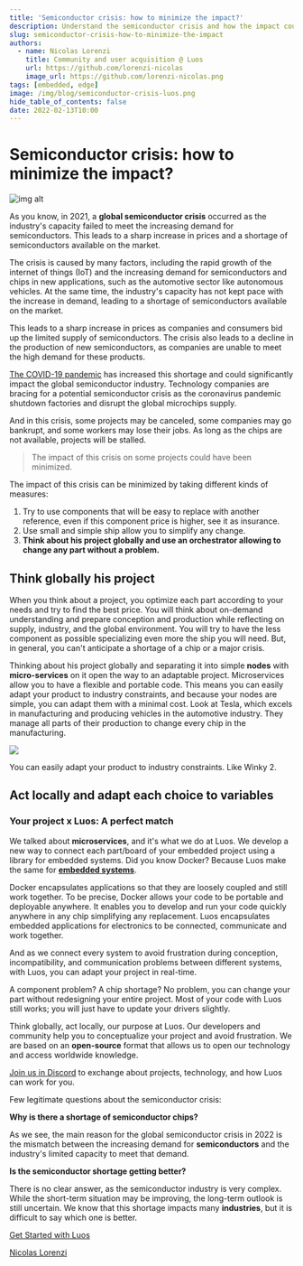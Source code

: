 ```yaml
---
title: 'Semiconductor crisis: how to minimize the impact?'
description: Understand the semiconductor crisis and how the impact could have been minimize with several tips.
slug: semiconductor-crisis-how-to-minimize-the-impact
authors:
  - name: Nicolas Lorenzi
    title: Community and user acquisition @ Luos
    url: https://github.com/lorenzi-nicolas
    image_url: https://github.com/lorenzi-nicolas.png
tags: [embedded, edge]
image: /img/blog/semiconductor-crisis-luos.png
hide_table_of_contents: false
date: 2022-02-13T10:00
---
```


# Semiconductor crisis: how to minimize the impact?

![img alt](/img/blog/semiconductor-crisis-luos.png)

As you know, in 2021, a **global semiconductor crisis** occurred as the industry's capacity failed to meet the increasing demand for semiconductors. This leads to a sharp increase in prices and a shortage of semiconductors available on the market.

<!--truncate-->

The crisis is caused by many factors, including the rapid growth of the internet of things (IoT) and the increasing demand for semiconductors and chips in new applications, such as the automotive sector like autonomous vehicles. At the same time, the industry's capacity has not kept pace with the increase in demand, leading to a shortage of semiconductors available on the market.

This leads to a sharp increase in prices as companies and consumers bid up the limited supply of semiconductors. The crisis also leads to a decline in the production of new semiconductors, as companies are unable to meet the high demand for these products.

[The COVID-19 pandemic](https://www.luos.io/blog/how-the-lockdown-allowed-us-to-stay-on-track-and-consolidate-our-growth) has increased this shortage and could significantly impact the global semiconductor industry. Technology companies are bracing for a potential semiconductor crisis as the coronavirus pandemic shutdown factories and disrupt the global microchips supply.

And in this crisis, some projects may be canceled, some companies may go bankrupt, and some workers may lose their jobs. As long as the chips are not available, projects will be stalled.

> The impact of this crisis on some projects could have been minimized.

The impact of this crisis can be minimized by taking different kinds of measures:

1.  Try to use components that will be easy to replace with another reference, even if this component price is higher, see it as insurance.
2.  Use small and simple ship allow you to simplify any change.
3.  **Think about his project globally and use an orchestrator allowing to change any part without a problem.**

<h2> Think globally his project </h2>

When you think about a project, you optimize each part according to your needs and try to find the best price. You will think about on-demand understanding and prepare conception and production while reflecting on supply, industry, and the global environment. You will try to have the less component as possible specializing even more the ship you will need. But, in general, you can't anticipate a shortage of a chip or a major crisis.

Thinking about his project globally and separating it into simple **nodes** with **micro-services** on it open the way to an adaptable project. Microservices allow you to have a flexible and portable code. This means you can easily adapt your product to industry constraints, and because your nodes are simple, you can adapt them with a minimal cost. Look at Tesla, which excels in manufacturing and producing vehicles in the automotive industry. They manage all parts of their production to change every chip in the manufacturing.

![](/img/blog/microservices-luos.gif)

You can easily adapt your product to industry constraints. Like Winky 2.

<h2> Act locally and adapt each choice to variables </h2>

<h3> Your project x Luos: A perfect match </h3>

We talked about **microservices**, and it's what we do at Luos. We develop a new way to connect each part/board of your embedded project using a library for embedded systems. Did you know Docker? Because Luos make the same for [**embedded systems**](https://www.luos.io/blog/a-way-to-unleash-embedded-systems).

Docker encapsulates applications so that they are loosely coupled and still work together. To be precise, Docker allows your code to be portable and deployable anywhere. It enables you to develop and run your code quickly anywhere in any chip simplifying any replacement. Luos encapsulates embedded applications for electronics to be connected, communicate and work together.

And as we connect every system to avoid frustration during conception, incompatibility, and communication problems between different systems, with Luos, you can adapt your project in real-time.

A component problem? A chip shortage? No problem, you can change your part without redesigning your entire project. Most of your code with Luos still works; you will just have to update your drivers slightly.

Think globally, act locally, our purpose at Luos. Our developers and community help you to conceptualize your project and avoid frustration. We are based on an **open-source** format that allows us to open our technology and access worldwide knowledge.

[Join us in Discord](https://discord.gg/luos) to exchange about projects, technology, and how Luos can work for you.

Few legitimate questions about the semiconductor crisis:

**Why is there a shortage of semiconductor chips?**

As we see, the main reason for the global semiconductor crisis in 2022 is the mismatch between the increasing demand for **semiconductors** and the industry's limited capacity to meet that demand.

**Is the semiconductor shortage getting better?**

There is no clear answer, as the semiconductor industry is very complex. While the short-term situation may be improving, the long-term outlook is still uncertain. We know that this shortage impacts many **industries**, but it is difficult to say which one is better.

[Get Started with Luos](https://docs.luos.io/tutorials/get-started)

[Nicolas Lorenzi](https://www.linkedin.com/in/nicolaslorenzi/)[](#)